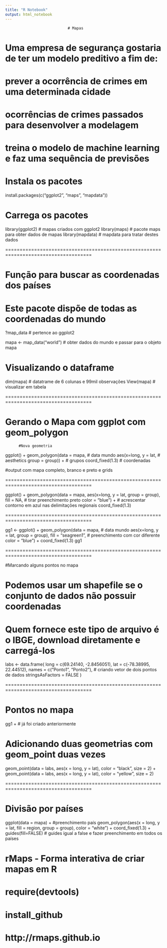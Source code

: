 ---
title: "R Notebook"
output: html_notebook
---

                                # Mapas

# Uma empresa de segurança gostaria de ter um modelo preditivo a fim de:
# prever a ocorrência de crimes em uma determinada cidade

# ocorrências de crimes passados para desenvolver a modelagem 
# treina o modelo de machine learning e faz uma sequência de previsões

# Instala os pacotes
install.packages(c("ggplot2", "maps", "mapdata"))

# Carrega os pacotes
library(ggplot2) # mapas criados com ggplot2 
library(maps)    # pacote maps para obter dados de mapas
library(mapdata) # mapdata para tratar destes dados

====================================================================================

# Função para buscar as coordenadas dos países
# Este pacote dispõe de todas as coordenadas do mundo

?map_data # pertence ao ggplot2 

mapa <- map_data("world") # obter dados do mundo e passar para o objeto mapa

# Visualizando o dataframe
dim(mapa)  # datatrame de 6 colunas e 99mil observações
View(mapa) # visualizar em tabela

====================================================================================

# Gerando o Mapa com ggplot com geom_polygon

          #Nova geometria
ggplot() + geom_polygon(data = mapa,         # data mundo
                        aes(x=long, y = lat, # aesthetics
                        group = group)) +    # grupos
                        coord_fixed(1.3)     # coordenadas

#output com mapa completo, branco e preto e grids

====================================================================================

ggplot() + 
  geom_polygon(data = mapa, 
               aes(x=long, y = lat, group = group), 
               fill = NA, # tirar preenchimento preto
               color = "blue") +  # acrescentar contorno em azul nas delimitações regionais
               coord_fixed(1.3)

====================================================================================

gg1 <- ggplot() + 
  geom_polygon(data = mapa, # data mundo
               aes(x=long, y = lat, group = group), 
               fill = "seagreen1", # preenchimento com cor diferente
               color = "blue") + 
  coord_fixed(1.3)
gg1

==================================================================================== 

#Marcando alguns pontos no mapa

# Podemos usar um shapefile se o conjunto de dados não possuir coordenadas
# Quem fornece este tipo de arquivo é o IBGE, download diretamente e carregá-los

labs <- data.frame(
  long = c(69.24140, -2.8456051),
  lat = c(-78.38995, 22.44512),
  names = c("Ponto1", "Ponto2"), # criando vetor de dois pontos de dados
  stringsAsFactors = FALSE
)  

====================================================================================

# Pontos no mapa

gg1 + # já foi criado anteriormente

# Adicionando duas geometrias com geom_point duas vezes
  geom_point(data = labs, aes(x = long, y = lat), color = "black", size = 2) +
  geom_point(data = labs, aes(x = long, y = lat), color = "yellow", size = 2)


====================================================================================

# Divisão por países

ggplot(data = mapa) +                 #preenchimento país
  geom_polygon(aes(x = long, y = lat, fill = region, group = group), color = "white") + 
  coord_fixed(1.3) +
  guides(fill=FALSE) # guides igual a false e fazer preenchimento em todos os países


# rMaps  - Forma interativa de criar mapas em R 
# require(devtools)
# install_github
# http://rmaps.github.io
  
  
  